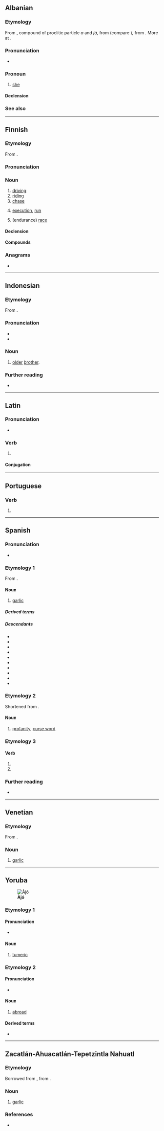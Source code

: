 {{also|ajó|aĵo|ajö|äjo|-ajo|-aĵo|-ajö|a'jö}}
==Albanian==

===Etymology===
From {{inh|sq|sqj-pro|*a-jā}}, compound of proclitic particle ''a'' and ''jā'', from {{m|ine-pro|*h₁eyéh₂}} (compare {{cog|la|eā}}), from {{der|sq|ine-pro|*h₁ey}}. More at {{m|sq|ai}}.

===Pronunciation===
* {{IPA|sq|[aˈjɔ]}}

===Pronoun===
{{sq-personal pronoun|g=f|atë|asaj|asaj}}

# [[she]]

====Declension====
{{sq-decl-personal pronoun}}

===See also===
{{sq-personal pronouns}}

----

==Finnish==

===Etymology===
From {{suffix|fi|ajaa|o}}.

===Pronunciation===
{{fi-pronunciation}}

===Noun===
{{fi-noun}}

# [[driving]]
# [[riding]] {{gloss|motorcycle}}
# [[chase]]
# {{lb|fi|computing}} [[execution]], [[run]]
# {{lb|fi|motor racing}} (endurance) [[race]]
#: {{uxi|fi|Le Mansin 24 tunnin '''ajo'''|{{w|24 Hours of Le Mans}}}}

====Declension====
{{fi-decl-valo|aj|||o|a}}

====Compounds====
{{der4|fi
|aika-ajo
|ajoaika
|ajoaine
|ajoankkuri
|ajoharjoittelu
|ajohevonen
|ajohiekka
|ajohärkä
|ajojahti
|ajojää
|ajokaista
|ajokalusto
|ajokeli
|ajokelpoinen
|ajokielto
|ajokilometri
|ajokoe
|ajokoira
|ajokonsoli
|ajokortti
|ajokunto
|ajokuntoinen
|ajolinja
|ajolähtö
|ajomatka
|ajomestari
|ajometsästys
|ajomies
|ajomiina
|ajonestin
|ajonestolaite
|ajoneuvo
|ajonopeus
|ajonuotitus
|ajo-ohje
|ajo-ominaisuus
|ajo-opetus
|ajopeli
|ajopiirturi
|ajoporo
|ajopulpetti
|ajopuu
|ajopyynti
|ajopäiväkirja
|ajorata
|ajosiima
|ajosuunta
|ajotaito
|ajotekniikka
|ajotie
|ajotietokone
|ajotilanne
|ajoturvallisuus
|ajoura|ajovalot
|ajoverkko
|ajoviima
|ajovuoro
|alasajo
|asianajo
|autonajo
|enduroajo
|eräajo
|etappiajo
|etuajo
|etuajo-oikeus
|etuajo-oikeutettu
|harjoitusajo
|hevosajot
|hiekanajo
|hirvenajo
|huoltoajo
|hälytysajo
|insinööriajo
|inssiajo
|jäärata-ajo
|kaista-ajo
|kamera-ajo
|karhunajo
|karilleajo
|katurata-ajot
|kaupunkiajo
|kautta-ajo
|ketunajo
|kiihdytysajo
|kilpa-ajo
|kilvanajo
|koeajo
|kokoontumisajo
|kortteliajo
|kumoonajo
|kuninkuusajo
|lannanajo
|lumenajo
|luotettavuusajo
|läpiajo
|maantieajo
|maastoajo
|matka-ajo
|metsäajo
|metsänajo
|metsäänajo
|nopeusajo
|nurinajo
|ohiajo
|ojaanajo
|parranajo
|peräänajo
|pisteajo
|porokuninkuusajo
|ralliajo
|rata-ajo
|riistanajo
|risteysajo
|ryhmäajo
|saaliinajo
|sisäänajo
|sonnanajo
|soppajono
|soranajo
|surmanajo
|takaa-ajo
|taloudellisuusajo
|talviajo
|tapaninajo
|tasoitusajo
|testausajo
|tieltäajo
|tietokoneajo
|tilausajo
|totutusajo
|tuuliajo
|ulosajo
|yhteenajo
|yksityisajo
|yliajo
|ympäriajo
}}

===Anagrams===
* {{anagrams|fi|a=ajo|OAJ|oja}}

----

==Indonesian==

===Etymology===
From {{bor|id|min|}}.

===Pronunciation===
* {{IPA|id|/ˈad͡ʒo/}}
* {{hyphenation|id|ajo}}

===Noun===
{{id-noun|head=|pl=-}}

# {{lb|id|dialect}} [[older]] [[brother]].
#: {{syn|id|uda}}

===Further reading===
* {{R:KBBI Daring}}

----

==Latin==

===Pronunciation===
* {{la-IPA|ajō}}

===Verb===
{{la-verb|irreg|ajō}}

# {{lb|la|Medieval Latin}} {{alternative form of|la|aiō}}

====Conjugation====
{{la-conj|irreg|ajō}}

----

==Portuguese==

===Verb===
{{head|pt|verb form}}

# {{pt-verb-form-of|agir}}

----

==Spanish==

===Pronunciation===
{{es-IPA}}
* {{audio|es|LL-Q1321 (spa)-Millars-ajo.wav|Audio (Spain)}}

===Etymology 1===
From {{inh|es|la|allium}}.

====Noun====
{{es-noun|m}}

# [[garlic]]

=====Derived terms=====
{{der3|es|ajete|ajiaceite|ajillo|ajo chalote|ajo de oso|ajoblanco|ajo y agua|en el ajo|{{l|es|el que se pica, ajos come||if the shoe/cap fits, wear it}}
|ir al ajo del asunto}}

=====Descendants=====
* {{desc|bor=1|ay|ajusa}}
* {{desc|bor=1|ceb|ahos}}
* {{desc|bor=1|gn|áho}}
* {{desc|bor=1|tos|āꞌxux}}
* {{desc|bor=1|jac|aẍuẍ}}
* {{desc|bor=1|arn|ako}}
* {{desc|bor=1|qu|ahus}}
* {{desc|bor=1|zor|ašus}}
* {{desc|bor=1|too|āꞌxux}}
* {{desc|bor=1|nhi|ajo}}

===Etymology 2===
Shortened from {{m|es|carajo|car'''ajo'''}}.

====Noun====
{{es-noun|m}}

# [[profanity]], [[curse word]]
#: {{syn|es|palabrota}}

===Etymology 3===
{{nonlemma}}

====Verb====
{{head|es|verb form}}

# {{es-verb form of|agir}}
# {{es-verb form of|ajar}}

===Further reading===
* {{R:es:DRAE}}

{{C|es|Herbs|Spices and herbs}}
{{cln|es|three-letter words}}

----

==Venetian==

===Etymology===
From {{inh|vec|la|allium}}.

===Noun===
{{vec-noun|aj|m|o|i}}

# [[garlic]]

----

==Yoruba==
[[Image:Curcuma longa roots.jpg|thumb|right|'''Àjó''']]

===Etymology 1===

====Pronunciation====
*{{yo-IPA|àjó}}

====Noun====
{{yo-noun|àjó}}
# [[tumeric]]
#: {{syn|yo|ata ilẹ̀ pupa}}

===Etymology 2===

====Pronunciation====
* {{yo-IPA|àjò}}

====Noun====
{{yo-noun|àjò}}

# [[abroad]]
#: {{uxi|yo|àwọn ọmọ Nàìjá tó wà l'''ájò'''|the Nigerian Diaspora|lit=the Nigerians that are '''abroad'''}}

====Derived terms====
* {{l|yo|ìrìn àjò|t=journey; voyage}}

{{C|yo|Plants|Vegetables|Foods}}

----

==Zacatlán-Ahuacatlán-Tepetzintla Nahuatl==

===Etymology===
Borrowed from {{bor|nhi|es|ajo}}, from {{der|nhi|la|allium}}.

===Noun===
{{head|nhi|noun}}

# [[garlic]]

===References===
* {{cite-book|author=Instituto Lingüístico de Verano, A.C.|authorlink=Instituto Lingüístico de Verano (Mexico)|title=Pequeño diccionario ilustrado: Náhuatl de los municipios de Zacatlán, Tepetzintla y Ahuacatlán|url=https://www.sil.org/resources/archives/13322|edition=segunda edición|location=Tlalpan, D.F. México|publisher=Instituto Lingüístico de Verano, A.C.|year=2006|page=21}}